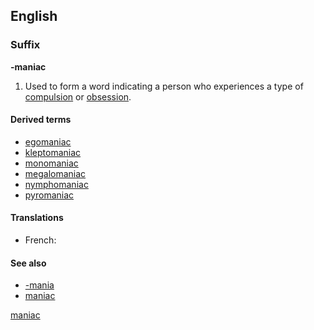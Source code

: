 ==English==

===Suffix===
'''-maniac'''

# Used to form a word indicating a person who experiences a type of [[compulsion]] or [[obsession]].

====Derived terms====
* [[egomaniac]]
* [[kleptomaniac]]
* [[monomaniac]]
* [[megalomaniac]]
* [[nymphomaniac]]
* [[pyromaniac]]

====Translations====
{{trans-top|indicating a person who experiences compulsion}}
* French: {{t+|fr|-mane}}
{{trans-mid}}
{{trans-bottom}}

====See also====
* [[-mania]]
* [[maniac]]

[[Category:English suffixes|maniac]]